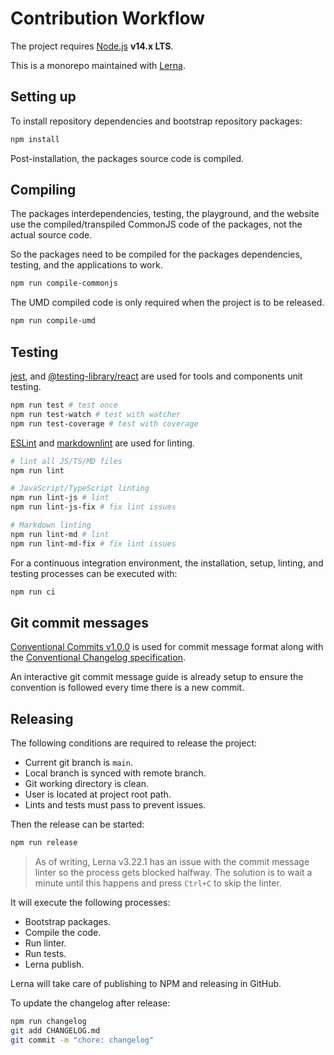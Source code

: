 
# Contribution Workflow

The project requires [Node.js](https://nodejs.org) **v14.x LTS**.

This is a monorepo maintained with [Lerna](https://lerna.js.org).

## Setting up

To install repository dependencies and bootstrap repository packages:

```bash
npm install
```

Post-installation, the packages source code is compiled.

## Compiling

The packages interdependencies, testing, the playground, and the website use the
compiled/transpiled CommonJS code of the packages, not the actual source code.

So the packages need to be compiled for the packages dependencies, testing, and
the applications to work.

```bash
npm run compile-commonjs
```

The UMD compiled code is only required when the project is to be released.

```bash
npm run compile-umd
```

## Testing

[jest](https://facebook.github.io/jest), and [@testing-library/react](https://github.com/testing-library/react-testing-library)
are used for tools and components unit testing.

```bash
npm run test # test once
npm run test-watch # test with watcher
npm run test-coverage # test with coverage
```

[ESLint](https://eslint.org) and [markdownlint](https://github.com/DavidAnson/markdownlint)
are used for linting.

```bash
# lint all JS/TS/MD files
npm run lint

# JavaScript/TypeScript linting
npm run lint-js # lint
npm run lint-js-fix # fix lint issues

# Markdown linting
npm run lint-md # lint
npm run lint-md-fix # fix lint issues
```

For a continuous integration environment, the installation, setup, linting, and
testing processes can be executed with:

```bash
npm run ci
```

## Git commit messages

[Conventional Commits v1.0.0](https://www.conventionalcommits.org/en/v1.0.0) is
used for commit message format along with the
[Conventional Changelog specification](https://github.com/commitizen/cz-conventional-changelog).

An interactive git commit message guide is already setup to ensure the convention
is followed every time there is a new commit.

## Releasing

The following conditions are required to release the project:

- Current git branch is `main`.
- Local branch is synced with remote branch.
- Git working directory is clean.
- User is located at project root path.
- Lints and tests must pass to prevent issues.

Then the release can be started:

```bash
npm run release
```

> As of writing, Lerna v3.22.1 has an issue with the commit message linter so
the process gets blocked halfway. The solution is to wait a minute until this
happens and press `Ctrl+C` to skip the linter.

It will execute the following processes:

- Bootstrap packages.
- Compile the code.
- Run linter.
- Run tests.
- Lerna publish.

Lerna will take care of publishing to NPM and releasing in GitHub.

To update the changelog after release:

```bash
npm run changelog
git add CHANGELOG.md
git commit -m "chore: changelog"
```

